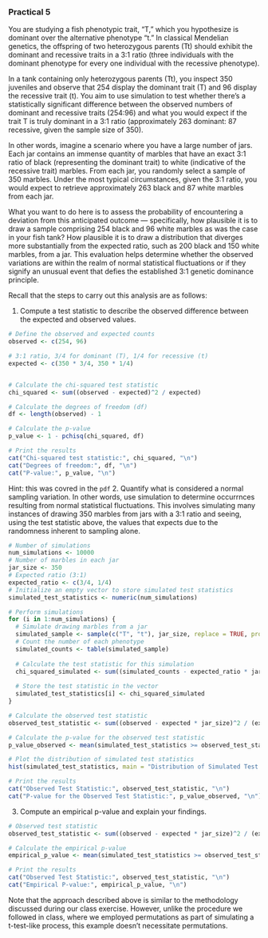 ### Practical 5

You are studying a fish phenotypic trait, "T," which you hypothesize is dominant over the alternative phenotype "t." In classical Mendelian genetics, the offspring of two heterozygous parents (Tt) should exhibit the dominant and recessive traits in a 3:1 ratio (three individuals with the dominant phenotype for every one individual with the recessive phenotype).

In a tank containing only heterozygous parents (Tt), you inspect 350 juveniles and observe that 254 display the dominant trait (T) and 96 display the recessive trait (t). You aim to use simulation to test whether there's a statistically significant difference between the observed numbers of dominant and recessive traits (254:96) and what you would expect if the trait T is truly dominant in a 3:1 ratio (approximately 263 dominant: 87 recessive, given the sample size of 350).

In other words, imagine a scenario where you have a large number of jars. Each jar contains an immense quantity of marbles that have an exact 3:1 ratio of black (representing the dominant trait) to white (indicative of the recessive trait) marbles. From each jar, you randomly select a sample of 350 marbles. Under the most typical circumstances, given the 3:1 ratio, you would expect to retrieve approximately 263 black and 87 white marbles from each jar.

What you want to do here is to assess the probability of encountering a deviation from this anticipated outcome — specifically, how plausible it is to draw a sample comprising 254 black and 96 white marbles as was the case in your fish tank? How plausible it is to draw a distribution that diverges more substantially from the expected ratio, such as 200 black and 150 white marbles, from a jar. This evaluation helps determine whether the observed variations are within the realm of normal statistical fluctuations or if they signify an unusual event that defies the established 3:1 genetic dominance principle.

Recall that the steps to carry out this analysis are as follows:

1. Compute a test statistic to describe the observed difference between the expected and observed values.

```r
# Define the observed and expected counts
observed <- c(254, 96)

# 3:1 ratio, 3/4 for dominant (T), 1/4 for recessive (t)
expected <- c(350 * 3/4, 350 * 1/4)  


# Calculate the chi-squared test statistic
chi_squared <- sum((observed - expected)^2 / expected)

# Calculate the degrees of freedom (df)
df <- length(observed) - 1

# Calculate the p-value
p_value <- 1 - pchisq(chi_squared, df)

# Print the results
cat("Chi-squared test statistic:", chi_squared, "\n")
cat("Degrees of freedom:", df, "\n")
cat("P-value:", p_value, "\n")
```

   Hint: this was covred in the `pdf`
2. Quantify what is considered a normal sampling variation. In other words, use simulation to determine occurrnces resulting from normal statistical fluctuations. This involves simulating many instances of drawing 350 marbles from jars with a 3:1 ratio and seeing, using the test statistic above, the values that expects due to the randomness inherent to sampling alone.

```r
# Number of simulations
num_simulations <- 10000
# Number of marbles in each jar
jar_size <- 350
# Expected ratio (3:1)
expected_ratio <- c(3/4, 1/4)
# Initialize an empty vector to store simulated test statistics
simulated_test_statistics <- numeric(num_simulations)

# Perform simulations
for (i in 1:num_simulations) {
  # Simulate drawing marbles from a jar
  simulated_sample <- sample(c("T", "t"), jar_size, replace = TRUE, prob = expected_ratio)
  # Count the number of each phenotype
  simulated_counts <- table(simulated_sample)
  
  # Calculate the test statistic for this simulation
  chi_squared_simulated <- sum((simulated_counts - expected_ratio * jar_size)^2 / (expected_ratio * jar_size))
  
  # Store the test statistic in the vector
  simulated_test_statistics[i] <- chi_squared_simulated
}

# Calculate the observed test statistic
observed_test_statistic <- sum((observed - expected * jar_size)^2 / (expected * jar_size))

# Calculate the p-value for the observed test statistic
p_value_observed <- mean(simulated_test_statistics >= observed_test_statistic)

# Plot the distribution of simulated test statistics
hist(simulated_test_statistics, main = "Distribution of Simulated Test Statistics", xlab = "Chi-squared Test Statistic")

# Print the results
cat("Observed Test Statistic:", observed_test_statistic, "\n")
cat("P-value for the Observed Test Statistic:", p_value_observed, "\n")

```

3. Compute an empirical p-value and explain your findings.
```r
# Observed test statistic
observed_test_statistic <- sum((observed - expected * jar_size)^2 / (expected * jar_size))

# Calculate the empirical p-value
empirical_p_value <- mean(simulated_test_statistics >= observed_test_statistic)

# Print the results
cat("Observed Test Statistic:", observed_test_statistic, "\n")
cat("Empirical P-value:", empirical_p_value, "\n")

```

Note that the approach described above is similar to the methodology discussed during our class exercise. However, unlike the procedure we followed in class, where we employed permutations as part of simulating a t-test-like process, this example doesn't necessitate permutations.

